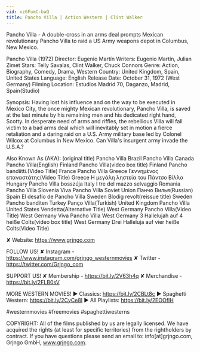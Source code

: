 ```yaml
---
vid: xz6FumC-baQ
title: Pancho Villa | Action Western | Clint Walker
---
```


Pancho Villa - A double-cross in an arms deal prompts Mexican revolutionary Pancho Villa to raid a US Army weapons depot in Columbus, New Mexico.

Pancho Villa (1972)
Director: Eugenio Martín
Writers: Eugenio Martín, Julian Zimet
Stars: Telly Savalas, Clint Walker, Chuck Connors
Genre: Action, Biography, Comedy, Drama, Western
Country: United Kingdom, Spain, United States
Language: English
Release Date: October 31, 1972 (West Germany)
Filming Location: Estudios Madrid 70, Daganzo, Madrid, Spain(Studio)

Synopsis:
Having lost his influence and on the way to be executed in Mexico City, the once mighty Mexican revolutionary, Pancho Villa, is saved at the last minute by his remaining men and his dedicated right hand, Scotty. In desperate need of arms and riffles, the rebellious Villa will fall victim to a bad arms deal which will inevitably set in motion a fierce retaliation and a daring raid on a U.S. Army military base led by Colonel Wilcox at Columbus in New Mexico. Can Villa's insurgent army invade the U.S.A.?

Also Known As (AKA):
(original title) Pancho Villa
Brazil Pancho Villa
Canada Pancho Villa(English)
Finland Pancho Villa(video box title)
Finland Pancho bandiitti.(Video Title)
France Pancho Villa
Greece Γεννημένος επαναστάτης(Video Title)
Greece Η μεγάλη ληστεία του Πάντσο Βίλλα
Hungary Pancho Villa bosszúja
Italy I tre del mazzo selvaggio
Romania Pancho Villa
Slovenia Viva Pancho Villa
Soviet Union Панчо Вилья(Russian)
Spain El desafío de Pancho Villa
Sweden Blodig revolt(reissue title)
Sweden Pancho banditen
Turkey Panço Villa(Turkish)
United Kingdom Pancho Villa
United States Vendetta(Alternative Title)
West Germany Pancho Villa(Video Title)
West Germany Viva Pancho Villa
West Germany 3 Hallelujah auf 4 heiße Colts(video box title)
West Germany Drei Halleluja auf vier heiße Colts(Video Title)

✘ Website: https://www.grjngo.com

FOLLOW US!
✘ Instagram - https://www.instagram.com/grjngo_westernmovies
✘ Twitter - https://twitter.com/Grjngo_com

SUPPORT US!
✘ Membership - https://bit.ly/2V63h4q
✘ Merchandise - https://bit.ly/2FLB0sV

MORE WESTERN MOVIES! 
► Classics: https://bit.ly/2CBLt8c 
► Spaghetti Western: https://bit.ly/2CyCe8I 
► All Playlists: https://bit.ly/2EOOfIH 

#westernmovies #freemovies #spaghettiwesterns

COPYRIGHT: All of the films published by us are legally licensed. We have acquired the rights (at least for specific territories) from the rightholders by contract. If you have questions please send an email to: info[at]grjngo.com, Grjngo GmbH, www.grjngo.com.